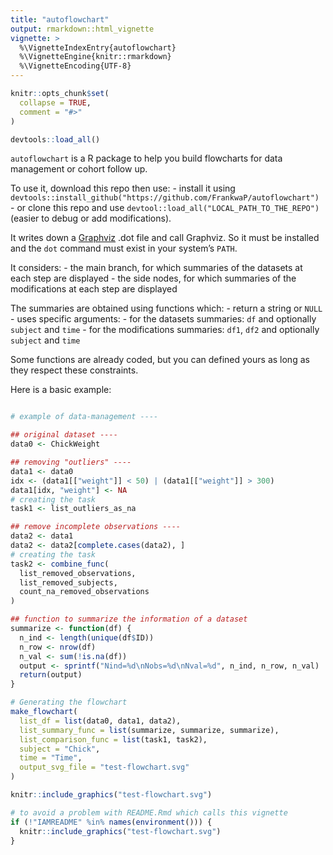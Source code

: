 ```yaml
---
title: "autoflowchart"
output: rmarkdown::html_vignette
vignette: >
  %\VignetteIndexEntry{autoflowchart}
  %\VignetteEngine{knitr::rmarkdown}
  %\VignetteEncoding{UTF-8}
---
```


```r
knitr::opts_chunk$set(
  collapse = TRUE,
  comment = "#>"
)
```

```r
devtools::load_all()
```


`autoflowchart` is a R package to help you build flowcharts for data management or cohort follow up.


To use it, download this repo then use:
- install it using `devtools::install_github("https://github.com/FrankwaP/autoflowchart")`
- or clone this repo and use `devtool::load_all("LOCAL_PATH_TO_THE_REPO")` (easier to debug or add modifications).

It writes down a [Graphviz](https://graphviz.org/) .dot file and call Graphviz.
So it must be installed and the `dot` command must exist in your system's `PATH`.

It considers:
 - the main branch, for which summaries of the datasets at each step are displayed
 - the side nodes, for which summaries of the modifications at each step are displayed

The summaries are obtained using functions which:
 - return a string or `NULL`
 - uses specific arguments:
   - for the datasets summaries: `df` and optionally `subject` and `time`
   - for the modifications summaries: `df1`, `df2` and optionally `subject` and `time`

Some functions are already coded, but you can defined yours as long as they respect these constraints.

Here is a basic example:

```r
```


```r
# example of data-management ----

## original dataset ----
data0 <- ChickWeight

## removing "outliers" ----
data1 <- data0
idx <- (data1[["weight"]] < 50) | (data1[["weight"]] > 300)
data1[idx, "weight"] <- NA
# creating the task
task1 <- list_outliers_as_na

## remove incomplete observations ----
data2 <- data1
data2 <- data2[complete.cases(data2), ]
# creating the task
task2 <- combine_func(
  list_removed_observations,
  list_removed_subjects,
  count_na_removed_observations
)

## function to summarize the information of a dataset
summarize <- function(df) {
  n_ind <- length(unique(df$ID))
  n_row <- nrow(df)
  n_val <- sum(!is.na(df))
  output <- sprintf("Nind=%d\nNobs=%d\nNval=%d", n_ind, n_row, n_val)
  return(output)
}

# Generating the flowchart
make_flowchart(
  list_df = list(data0, data1, data2),
  list_summary_func = list(summarize, summarize, summarize),
  list_comparison_func = list(task1, task2),
  subject = "Chick",
  time = "Time",
  output_svg_file = "test-flowchart.svg"
)
```

```r
knitr::include_graphics("test-flowchart.svg")
```

```r
# to avoid a problem with README.Rmd which calls this vignette
if (!"IAMREADME" %in% names(environment())) {
  knitr::include_graphics("test-flowchart.svg")
}
```
